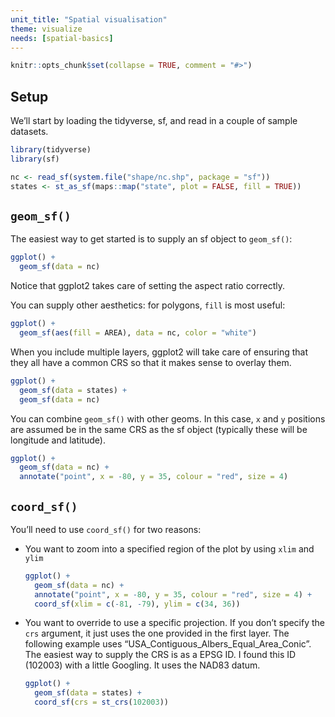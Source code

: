 ```yaml
---
unit_title: "Spatial visualisation"
theme: visualize
needs: [spatial-basics]
---
```


```r
knitr::opts_chunk$set(collapse = TRUE, comment = "#>")
```

## Setup

We'll start by loading the tidyverse, sf, and read in a couple of sample datasets.

```r
library(tidyverse)
library(sf)

nc <- read_sf(system.file("shape/nc.shp", package = "sf"))
states <- st_as_sf(maps::map("state", plot = FALSE, fill = TRUE))
```

## `geom_sf()`

The easiest way to get started is to supply an sf object to `geom_sf()`:

```r
ggplot() +
  geom_sf(data = nc)
```

Notice that ggplot2 takes care of setting the aspect ratio correctly.

You can supply other aesthetics: for polygons, `fill` is most useful:

```r
ggplot() +
  geom_sf(aes(fill = AREA), data = nc, color = "white")
```

When you include multiple layers, ggplot2 will take care of ensuring that they all have a common CRS so that it makes sense to overlay them.

```r
ggplot() +
  geom_sf(data = states) + 
  geom_sf(data = nc)
```

You can combine `geom_sf()` with other geoms. In this case, `x` and `y` positions are assumed be in the same CRS as the sf object (typically these will be longitude and latitude). 

```r
ggplot() +
  geom_sf(data = nc) +
  annotate("point", x = -80, y = 35, colour = "red", size = 4)
```

## `coord_sf()`

You'll need to use `coord_sf()` for two reasons:

* You want to zoom into a specified region of the plot by using `xlim` and
  `ylim`
    
    ```r
    ggplot() +
      geom_sf(data = nc) +
      annotate("point", x = -80, y = 35, colour = "red", size = 4) + 
      coord_sf(xlim = c(-81, -79), ylim = c(34, 36))
    ```
  
* You want to override to use a specific projection. If you don't specify the
  `crs` argument, it just uses the one provided in the first layer. The 
  following example uses "USA_Contiguous_Albers_Equal_Area_Conic". The
  easiest way to supply the CRS is as a EPSG ID. I found this ID (102003)
  with a little Googling. It uses the NAD83 datum.
  
    ```r
    ggplot() +
      geom_sf(data = states) +
      coord_sf(crs = st_crs(102003))
    ```

